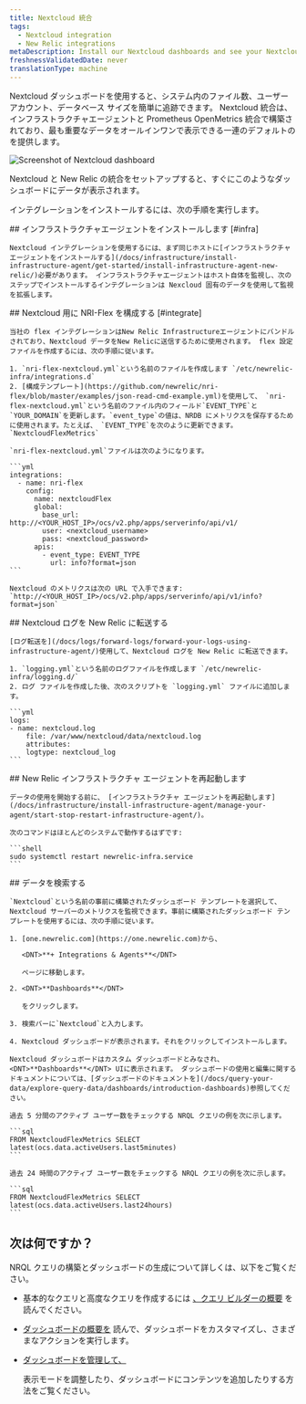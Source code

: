 ```yaml
---
title: Nextcloud 統合
tags:
  - Nextcloud integration
  - New Relic integrations
metaDescription: Install our Nextcloud dashboards and see your Nextcloud performance data in New Relic.
freshnessValidatedDate: never
translationType: machine
---
```




Nextcloud ダッシュボードを使用すると、システム内のファイル数、ユーザー アカウント、データベース サイズを簡単に追跡できます。 Nextcloud 統合は、インフラストラクチャエージェントと Prometheus OpenMetrics 統合で構築されており、最も重要なデータをオールインワンで表示できる一連のデフォルトの<InlinePopover type="dashboards"/>を提供します。

<img
  title="Screenshot of Nextcloud dashboard"
  src={infrastructureNextcloudIntegration}
/>

<figcaption>
  Nextcloud と New Relic の統合をセットアップすると、すぐにこのようなダッシュボードにデータが表示されます。
</figcaption>

インテグレーションをインストールするには、次の手順を実行します。

<Steps>
  <Step>
    ## インフラストラクチャエージェントをインストールします [#infra]

    Nextcloud インテグレーションを使用するには、まず同じホストに[インフラストラクチャエージェントをインストールする](/docs/infrastructure/install-infrastructure-agent/get-started/install-infrastructure-agent-new-relic/)必要があります。 インフラストラクチャエージェントはホスト自体を監視し、次のステップでインストールするインテグレーションは Nexcloud 固有のデータを使用して監視を拡張します。
  </Step>

  <Step>
    ## Nextcloud 用に NRI-Flex を構成する [#integrate]

    当社の flex インテグレーションはNew Relic Infrastructureエージェントにバンドルされており、Nextcloud データをNew Relicに送信するために使用されます。 flex 設定ファイルを作成するには、次の手順に従います。

    1. `nri-flex-nextcloud.yml`という名前のファイルを作成します `/etc/newrelic-infra/integrations.d`
    2. [構成テンプレート](https://github.com/newrelic/nri-flex/blob/master/examples/json-read-cmd-example.yml)を使用して、 `nri-flex-nextcloud.yml`という名前のファイル内のフィールド`EVENT_TYPE`と`YOUR_DOMAIN`を更新します。`event_type`の値は、NRDB にメトリクスを保存するために使用されます。たとえば、 `EVENT_TYPE`を次のように更新できます。 `NextcloudFlexMetrics`

    `nri-flex-nextcloud.yml`ファイルは次のようになります。

    ```yml
    integrations:
      - name: nri-flex
        config:
          name: nextcloudFlex
          global:
            base_url: http://<YOUR_HOST_IP>/ocs/v2.php/apps/serverinfo/api/v1/
            user: <nextcloud_username>
            pass: <nextcloud_password>
          apis:
            - event_type: EVENT_TYPE
              url: info?format=json
    ```

    Nextcloud のメトリクスは次の URL で入手できます: `http://<YOUR_HOST_IP>/ocs/v2.php/apps/serverinfo/api/v1/info?format=json`  

  </Step>

  <Step>
    ## Nextcloud ログを New Relic に転送する

    [ログ転送を](/docs/logs/forward-logs/forward-your-logs-using-infrastructure-agent/)使用して、Nextcloud ログを New Relic に転送できます。

    1. `logging.yml`という名前のログファイルを作成します `/etc/newrelic-infra/logging.d/`
    2. ログ ファイルを作成した後、次のスクリプトを `logging.yml` ファイルに追加します。

    ```yml
    logs:
    - name: nextcloud.log
        file: /var/www/nextcloud/data/nextcloud.log
        attributes:
        logtype: nextcloud_log
    ```
  </Step>

  <Step>
    ## New Relic インフラストラクチャ エージェントを再起動します

    データの使用を開始する前に、 [インフラストラクチャ エージェントを再起動します](/docs/infrastructure/install-infrastructure-agent/manage-your-agent/start-stop-restart-infrastructure-agent/)。

    次のコマンドはほとんどのシステムで動作するはずです:

    ```shell
    sudo systemctl restart newrelic-infra.service
    ```
  </Step>

  <Step>
    ## データを検索する

    `Nextcloud`という名前の事前に構築されたダッシュボード テンプレートを選択して、Nextcloud サーバーのメトリクスを監視できます。事前に構築されたダッシュボード テンプレートを使用するには、次の手順に従います。

    1. [one.newrelic.com](https://one.newrelic.com)から、

       <DNT>**+ Integrations & Agents**</DNT>

       ページに移動します。

    2. <DNT>**Dashboards**</DNT>

       をクリックします。

    3. 検索バーに`Nextcloud`と入力します。

    4. Nextcloud ダッシュボードが表示されます。それをクリックしてインストールします。

    Nextcloud ダッシュボードはカスタム ダッシュボードとみなされ、<DNT>**Dashboards**</DNT> UIに表示されます。 ダッシュボードの使用と編集に関するドキュメントについては、[ダッシュボードのドキュメントを](/docs/query-your-data/explore-query-data/dashboards/introduction-dashboards)参照してください。

    過去 5 分間のアクティブ ユーザー数をチェックする NRQL クエリの例を次に示します。

    ```sql
    FROM NextcloudFlexMetrics SELECT latest(ocs.data.activeUsers.last5minutes)
    ```

    過去 24 時間のアクティブ ユーザー数をチェックする NRQL クエリの例を次に示します。

    ```sql
    FROM NextcloudFlexMetrics SELECT latest(ocs.data.activeUsers.last24hours)
    ```
  </Step>
</Steps>

## 次は何ですか？

NRQL クエリの構築とダッシュボードの生成について詳しくは、以下をご覧ください。

* 基本的なクエリと高度なクエリを作成するには [、クエリ ビルダーの概要](/docs/query-your-data/explore-query-data/query-builder/introduction-query-builder) を読んでください。

* [ダッシュボードの概要を](/docs/query-your-data/explore-query-data/dashboards/introduction-dashboards) 読んで、ダッシュボードをカスタマイズし、さまざまなアクションを実行します。

* [ダッシュボードを管理して、](/docs/query-your-data/explore-query-data/dashboards/manage-your-dashboard)

  <InlinePopover type="dashboards"/>

  表示モードを調整したり、ダッシュボードにコンテンツを追加したりする方法をご覧ください。